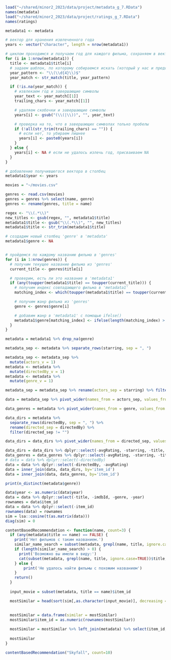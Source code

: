 ```r
load("~/shared/minor2_2023/data/project/metadata_g_7.RData")
names(metadata)
load("~/shared/minor2_2023/data/project/ratings_g_7.RData")
names(ratings)
```

```r
metadata1 <- metadata

# вектор для хранения извлеченного года
years <- vector("character", length = nrow(metadata1))

# циклом проходимся и получаем год для каждого фильма, сохраняем в вектор
for (i in 1:nrow(metadata1)) {
  title <- metadata1$title[i]
  # задаем шаблон, по которому собираемся искать (который у нас и представлен)
  year_pattern <- "\\(\\d{4}\\)$"
  year_match <- str_match(title, year_pattern)

  if (!is.na(year_match)) {
    # извлекаем год и завершающие символы
    year_text <- year_match[[1]]
    trailing_chars <- year_match[[1]]

    # удаляем скобочки и завершающие символы
    years[i] <- gsub("(\\(|\\))", "", year_text)

    # проверка на то, что в завершающих символах только пробелы
    if (!all(str_trim(trailing_chars) == "")) {
      # если нет, то убираем лишнее
      years[i] <- paste0(years[i])
    }
  } else {
    years[i] <- NA # если не удалось излечь год, присваиваем NA
  }
}

# добавление получившегося вектора в столбец
metadata1$year <- years
```

```r
movies = "~/movies.csv"

genres <- read.csv(movies)
genres = genres %>% select(name, genre)
genres <- rename(genres, title = name)

regex <- "\\(.*\\)"
new_titles <- gsub(regex, "", metadata1$title)
metadata1$title <- gsub("\\(.*\\)", "", new_titles)
metadata1$title <- str_trim(metadata1$title) 

# создадим новый столбец 'genre' в 'metadata'
metadata1$genre <- NA


# пройдемся по каждому названию фильма в 'genres'
for (i in 1:nrow(genres)) {
  # получим текущее название фильма из 'genres'
  current_title <- genres$title[i]

  # проверим, есть ли это название в 'metadata1'
  if (any(toupper(metadata1$title) == toupper(current_title))) {
    # получим индекс совпадающего фильма в 'metadata1'
    matching_index <- which(toupper(metadata1$title) == toupper(current_title))

    # получим жанр фильма из 'genres'
    genre <- genres$genre[i]

    # добавим жанр в 'metadata1' с помощью ifelse()
    metadata1$genre[matching_index] <- ifelse(length(matching_index) > 0, genre, NA)
  }
}
```


```r
metadata = metadata1 %>% drop_na(genre)
```




```r

metadata_sep <- metadata %>% separate_rows(starring, sep = ", ")

metadata_sep <- metadata_sep %>%
  mutate(actors_v = 1)
metadata <- metadata %>%
  mutate(directedBy_v = 1)
metadata <- metadata %>%
  mutate(genre_v = 1)

metadata_sep = metadata_sep %>% rename(actors_sep = starring) %>% filter(actors_sep != "")

data = metadata_sep %>% pivot_wider(names_from = actors_sep, values_from = actors_v, values_fill = 0)

data_genres = metadata %>% pivot_wider(names_from = genre, values_from = genre_v, values_fill = 0)

data_dirs = metadata %>%
  separate_rows(directedBy, sep = ", ") %>%
  rename(directed_sep = directedBy) %>%
  filter(directed_sep != "")

data_dirs = data_dirs %>% pivot_wider(names_from = directed_sep, values_from = directedBy_v, values_fill = 0)
```

```r
data_dirs = data_dirs %>% dplyr::select(-avgRating, -starring, -title, -imdbId, -year, -genre, -genre_v)
data_genres = data_genres %>% dplyr::select(-avgRating, -starring, -title, -imdbId, -year, -directedBy_v, -directedBy)
# data = data %>% dplyr::select(-directedBy)
data = data %>% dplyr::select(-directedBy, -avgRating)
data = inner_join(data, data_dirs, by='item_id')
data = inner_join(data, data_genres, by='item_id')
```


```r
print(n_distinct(metadata$genre))
```


```r
data$year <- as.numeric(data$year)
data = data %>% dplyr::select(-title, -imdbId, -genre, -year)
rownames = data$item_id
data = data %>% dplyr::select(-item_id)
rownames(data) = rownames
sim = lsa::cosine(t(as.matrix(data)))
diag(sim) = 0
```

 

```r
contentBasedRecommendation <- function(name, count=3) {
  if (any(metadata$title == name) == FALSE) {
    print('Нет фильмов с таким названием.')
    similar_name_search = subset(metadata, grepl(name, title, ignore.case=TRUE))$title
    if (length(similar_name_search) > 0) {
      print('Возможно вы имели в виду:')
      cat(subset(metadata, grepl(name, title, ignore.case=TRUE))$title, sep = "\n")
    } else {
        print('Не удалось найти фильмы с похожим названием')
    }
    return()
  }
  
  input_movie = subset(metadata, title == name)$item_id

  mostSimilar = head(sort(sim[,as.character(input_movie)], decreasing = T), n = count)
  
  
  mostSimilar = data.frame(similar = mostSimilar)
  mostSimilar$item_id = as.numeric(rownames(mostSimilar))

  mostSimilar = mostSimilar %>% left_join(metadata) %>% select(item_id, title, similar) %>% arrange(-similar)
  
  mostSimilar
}
```

```r
contentBasedRecommendation("Skyfall", count=10)
```

